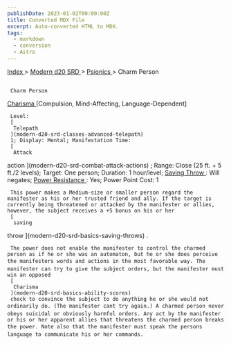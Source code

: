 ```yaml
---
publishDate: 2023-01-02T00:00:00Z
title: Converted MDX File
excerpt: Auto-converted HTML to MDX.
tags:
  - markdown
  - conversion
  - Astro
---
```







[
      Index
     ](-index)
     >
     [
      Modern d20 SRD
     ](modern-d20-srd-index)
     >
     [
      Psionics
     ](modern-d20-srd-psionics-index)
     > Charm Person
    





## 
     Charm Person
    



[
      Charisma
     ](modern-d20-srd-basics-ability-scores)
     [Compulsion, Mind-Affecting, Language-Dependent]
    



     Level:
     [
      Telepath
     ](modern-d20-srd-classes-advanced-telepath)
     1; Display: Mental; Manifestation Time:
     [
      Attack
action
     ](modern-d20-srd-combat-attack-actions)
     ; Range: Close (25 ft. + 5 ft./2 levels); Target: One person; Duration: 1 hour/level;
     [
      Saving
Throw
     ](modern-d20-srd-basics-saving-throws)
     : Will negates;
     [
      Power
Resistance
     ](modern-d20-srd-special-abilities-power-resistance)
     : Yes; Power Point Cost: 1
    



     This power makes a Medium-size or smaller person regard the manifester as his or her trusted friend and ally. If the target is currently being threatened or attacked by the manifester or allies, however, the subject receives a +5 bonus on his or her
     [
      saving
throw
     ](modern-d20-srd-basics-saving-throws)
     .
    



     The power does not enable the manifester to control the charmed person as if he or she was an automaton, but he or she does perceive the manifesters words and actions in the most favorable way. The manifester can try to give the subject orders, but the manifester must win an opposed
     [
      Charisma
     ](modern-d20-srd-basics-ability-scores)
     check to convince the subject to do anything he or she would not ordinarily do. (The manifester cant try again.) A charmed person never obeys suicidal or obviously harmful orders. Any act by the manifester or his or her apparent allies that threatens the charmed person breaks the power. Note also that the manifester must speak the persons language to communicate his or her commands.
    




